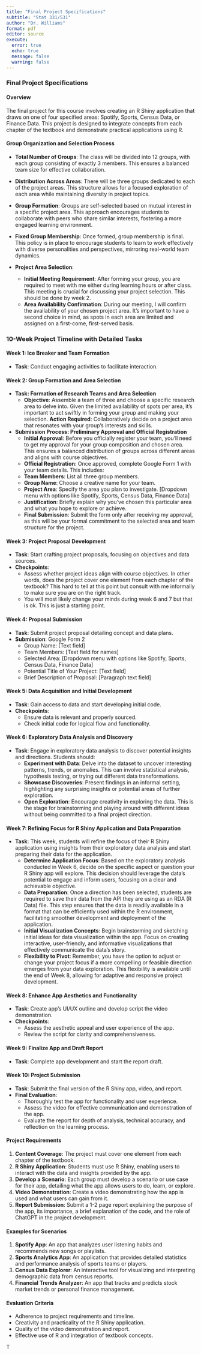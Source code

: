 ```yaml
---
title: "Final Project Specifications"
subtitle: "Stat 331/531"
author: "Dr. Williams"
format: pdf
editor: source
execute: 
  error: true
  echo: true
  message: false
  warning: false
---
```


### Final Project Specifications 

#### **Overview**

The final project for this course involves creating an R Shiny application that draws on one of four specified areas: Spotify, Sports, Census Data, or Finance Data. This project is designed to integrate concepts from each chapter of the textbook and demonstrate practical applications using R.

#### **Group Organization and Selection Process**

-   **Total Number of Groups**: The class will be divided into 12 groups, with each group consisting of exactly 3 members. This ensures a balanced team size for effective collaboration.

-   **Distribution Across Areas**: There will be three groups dedicated to each of the project areas. This structure allows for a focused exploration of each area while maintaining diversity in project topics.

-   **Group Formation**: Groups are self-selected based on mutual interest in a specific project area. This approach encourages students to collaborate with peers who share similar interests, fostering a more engaged learning environment.

-   **Fixed Group Membership**: Once formed, group membership is final. This policy is in place to encourage students to learn to work effectively with diverse personalities and perspectives, mirroring real-world team dynamics.

-   **Project Area Selection**:

    -   **Initial Meeting Requirement**: After forming your group, you are required to meet with me either during learning hours or after class. This meeting is crucial for discussing your project selection. This should be done by week 2.
    -   **Area Availability Confirmation**: During our meeting, I will confirm the availability of your chosen project area. It's important to have a second choice in mind, as spots in each area are limited and assigned on a first-come, first-served basis.

### 10-Week Project Timeline with Detailed Tasks

#### Week 1: Ice Breaker and Team Formation

-   **Task**: Conduct engaging activities to facilitate interaction.

#### Week 2: Group Formation and Area Selection

-   **Task: Formation of Research Teams and Area Selection**
    -   **Objective**: Assemble a team of three and choose a specific research area to delve into. Given the limited availability of spots per area, it's important to act swiftly in forming your group and making your selection. **Action Required**: Collaboratively decide on a project area that resonates with your group's interests and skills.
-   **Submission Process: Preliminary Approval and Official Registration**
    -   **Initial Approval**: Before you officially register your team, you'll need to get my approval for your group composition and chosen area. This ensures a balanced distribution of groups across different areas and aligns with course objectives.
    -   **Official Registration**: Once approved, complete Google Form 1 with your team details. This includes:
    -   **Team Members**: List all three group members.
    -   **Group Name**: Choose a creative name for your team.
    -   **Project Area**: Specify the area you plan to investigate. \[Dropdown menu with options like Spotify, Sports, Census Data, Finance Data\]
    -   **Justification**: Briefly explain why you've chosen this particular area and what you hope to explore or achieve.
    -   **Final Submission**: Submit the form only after receiving my approval, as this will be your formal commitment to the selected area and team structure for the project.

#### Week 3: Project Proposal Development

-   **Task**: Start crafting project proposals, focusing on objectives and data sources.
-   **Checkpoints**:
    -   Assess whether project ideas align with course objectives. In other words, does the project cover one element from each chapter of the textbook? This hard to tell at this point but consult with me informally to make sure you are on the right track.
    -   You will most likely change your minds during week 6 and 7 but that is ok. This is just a starting point.

#### Week 4: Proposal Submission

-   **Task**: Submit project proposal detailing concept and data plans.
-   **Submission**: Google Form 2
    -   Group Name: \[Text field\]
    -   Team Members: \[Text field for names\]
    -   Selected Area: \[Dropdown menu with options like Spotify, Sports, Census Data, Finance Data\]
    -   Potential Title of Your Project: \[Text field\]
    -   Brief Description of Proposal: \[Paragraph text field\]

#### Week 5: Data Acquisition and Initial Development

-   **Task**: Gain access to data and start developing initial code.
-   **Checkpoints**:
    -   Ensure data is relevant and properly sourced.
    -   Check initial code for logical flow and functionality.

#### Week 6: Exploratory Data Analysis and Discovery

-   **Task**: Engage in exploratory data analysis to discover potential insights and directions. Students should:
    -   **Experiment with Data**: Delve into the dataset to uncover interesting patterns, trends, or anomalies. This can involve statistical analysis, hypothesis testing, or trying out different data transformations.
    -   **Showcase Discoveries**: Present findings in an informal setting, highlighting any surprising insights or potential areas of further exploration.
    -   **Open Exploration**: Encourage creativity in exploring the data. This is the stage for brainstorming and playing around with different ideas without being committed to a final project direction.

#### Week 7: Refining Focus for R Shiny Application and Data Preparation

-   **Task**: This week, students will refine the focus of their R Shiny application using insights from their exploratory data analysis and start preparing their data for the application.
    -   **Determine Application Focus**: Based on the exploratory analysis conducted in Week 6, decide on the specific aspect or question your R Shiny app will explore. This decision should leverage the data's potential to engage and inform users, focusing on a clear and achievable objective.
    -   **Data Preparation**: Once a direction has been selected, students are required to save their data from the API they are using as an RDA (R Data) file. This step ensures that the data is readily available in a format that can be efficiently used within the R environment, facilitating smoother development and deployment of the application.
    -   **Initial Visualization Concepts**: Begin brainstorming and sketching initial ideas for data visualization within the app. Focus on creating interactive, user-friendly, and informative visualizations that effectively communicate the data's story.
    -   **Flexibility to Pivot**: Remember, you have the option to adjust or change your project focus if a more compelling or feasible direction emerges from your data exploration. This flexibility is available until the end of Week 8, allowing for adaptive and responsive project development.

#### Week 8: Enhance App Aesthetics and Functionality

-   **Task**: Create app's UI/UX outline and develop script the video demonstration.
-   **Checkpoints**:
    -   Assess the aesthetic appeal and user experience of the app.
    -   Review the script for clarity and comprehensiveness.

#### Week 9: Finalize App and Draft Report

-   **Task**: Complete app development and start the report draft.

#### Week 10: Project Submission

-   **Task**: Submit the final version of the R Shiny app, video, and report.
-   **Final Evaluation**:
    -   Thoroughly test the app for functionality and user experience.
    -   Assess the video for effective communication and demonstration of the app.
    -   Evaluate the report for depth of analysis, technical accuracy, and reflection on the learning process.

#### **Project Requirements**

1.  **Content Coverage**: The project must cover one element from each chapter of the textbook.
2.  **R Shiny Application**: Students must use R Shiny, enabling users to interact with the data and insights provided by the app.
3.  **Develop a Scenario**: Each group must develop a scenario or use case for their app, detailing what the app allows users to do, learn, or explore.
4.  **Video Demonstration**: Create a video demonstrating how the app is used and what users can gain from it.
5.  **Report Submission**: Submit a 1-2 page report explaining the purpose of the app, its importance, a brief explanation of the code, and the role of ChatGPT in the project development.

#### **Examples for Scenarios**

1.  **Spotify App**: An app that analyzes user listening habits and recommends new songs or playlists.
2.  **Sports Analytics App**: An application that provides detailed statistics and performance analysis of sports teams or players.
3.  **Census Data Explorer**: An interactive tool for visualizing and interpreting demographic data from census reports.
4.  **Financial Trends Analyzer**: An app that tracks and predicts stock market trends or personal finance management.

#### **Evaluation Criteria**

-   Adherence to project requirements and timeline.
-   Creativity and practicality of the R Shiny application.
-   Quality of the video demonstration and report.
-   Effective use of R and integration of textbook concepts.

T
